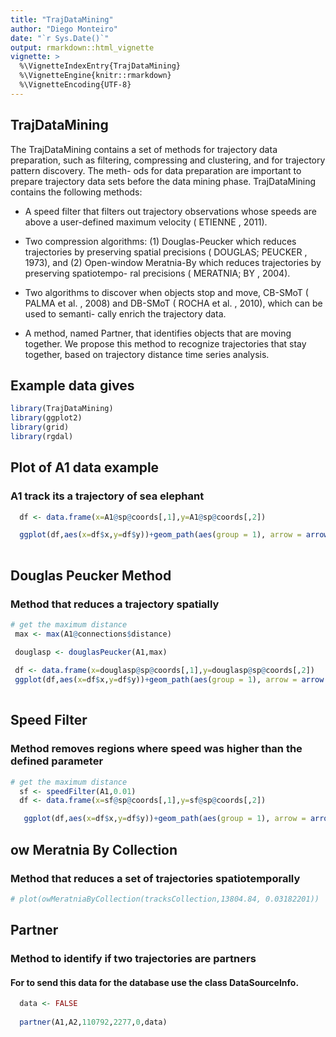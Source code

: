 ```yaml
---
title: "TrajDataMining"
author: "Diego Monteiro"
date: "`r Sys.Date()`"
output: rmarkdown::html_vignette
vignette: >
  %\VignetteIndexEntry{TrajDataMining}
  %\VignetteEngine{knitr::rmarkdown}
  %\VignetteEncoding{UTF-8}
---
```


## TrajDataMining

The TrajDataMining contains a set of methods for trajectory data preparation, such as
filtering, compressing and clustering, and for trajectory pattern discovery. The meth-
ods for data preparation are important to prepare trajectory data sets before the data
mining phase. TrajDataMining contains the following methods:

- A speed filter that filters out trajectory observations whose speeds are above
a user-defined maximum velocity ( ETIENNE , 2011).

- Two compression algorithms: (1) Douglas-Peucker which reduces trajectories
by preserving spatial precisions ( DOUGLAS; PEUCKER , 1973), and (2) Open-window Meratnia-By which reduces trajectories by preserving spatiotempo-
ral precisions ( MERATNIA; BY , 2004).

- Two algorithms to discover when objects stop and move, CB-SMoT ( PALMA
et al. , 2008) and DB-SMoT ( ROCHA et al. , 2010), which can be used to semanti-
cally enrich the trajectory data.

- A method, named Partner, that identifies objects that are moving together.
We propose this method to recognize trajectories that stay together, based on
trajectory distance time series analysis.

## Example data gives
```r
library(TrajDataMining)
library(ggplot2)
library(grid)
library(rgdal)
```

## Plot of A1 data example

### A1 track its a trajectory of sea elephant

```r

  df <- data.frame(x=A1@sp@coords[,1],y=A1@sp@coords[,2])

  ggplot(df,aes(x=df$x,y=df$y))+geom_path(aes(group = 1), arrow = arrow(),color='blue')+ggtitle("elephant sea Trajectory")+xlab("X")+ ylab("Y")+theme_classic()
  
```


## Douglas Peucker Method

### Method that reduces a trajectory spatially

```r

# get the maximum distance
 max <- max(A1@connections$distance)

 douglasp <- douglasPeucker(A1,max)
 
 df <- data.frame(x=douglasp@sp@coords[,1],y=douglasp@sp@coords[,2])
 ggplot(df,aes(x=df$x,y=df$y))+geom_path(aes(group = 1), arrow = arrow(),color='blue')+ggtitle("Method Douglas Peucker")+xlab("X")+ ylab("Y")+theme_classic()
 
```


## Speed Filter

### Method removes regions where speed was higher than the defined parameter

```r

# get the maximum distance
  sf <- speedFilter(A1,0.01)
  df <- data.frame(x=sf@sp@coords[,1],y=sf@sp@coords[,2])

   ggplot(df,aes(x=df$x,y=df$y))+geom_path(aes(group = 1), arrow = arrow(),color='blue')+ggtitle("Method Speed Filter")+xlab("X")+ ylab("Y")+theme_classic()
```

## ow Meratnia By Collection

### Method that reduces a set of trajectories spatiotemporally


```r

# plot(owMeratniaByCollection(tracksCollection,13804.84, 0.03182201))


```

## Partner

### Method to identify if two trajectories are partners

#### For to send this data for the database use the class DataSourceInfo.
```r
 
  data <- FALSE
  
  partner(A1,A2,110792,2277,0,data)

  

```






